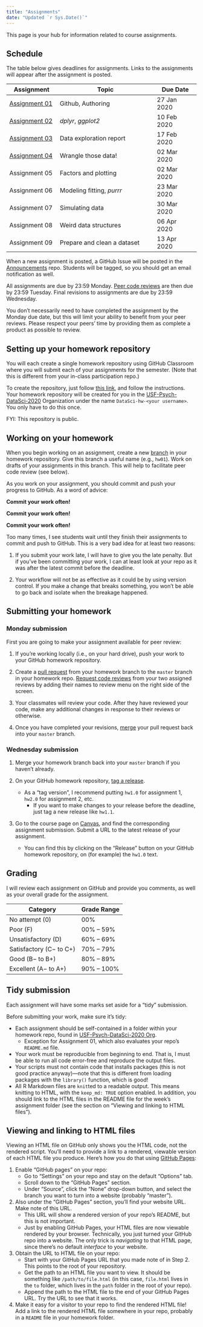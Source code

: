 ```yaml
---
title: "Assignments"
date: "Updated `r Sys.Date()`"
---
```


This page is your hub for information related to course assignments. 

## Schedule

The table below gives deadlines for assignments. Links to the assignments will
appear after the assignment is posted.

|  Assignment   | Topic                       |  Due Date   |
|---------------|-----------------------------|-------------|
| [Assignment 01](/evaluation/hw01/hw01) | Github, Authoring           | 27 Jan 2020 |
| [Assignment 02](/evaluation/hw02/hw02) | _dplyr_, _ggplot2_          | 10 Feb 2020 |
| [Assignment 03](/evaluation/hw03/hw03) | Data exploration report     | 17 Feb 2020 |
| [Assignment 04](/evaluation/hw04/hw04) | Wrangle those data!         | 02 Mar 2020 |
| Assignment 05 | Factors and plotting        | 02 Mar 2020 |
| Assignment 06 | Modeling fitting, _purrr_   | 23 Mar 2020 |
| Assignment 07 | Simulating data             | 30 Mar 2020 |
| Assignment 08 | Weird data structures       | 06 Apr 2020 |
| Assignment 09 | Prepare and clean a dataset | 13 Apr 2020 |

When a new assignment is posted, a GitHub Issue will be posted in the [Announcements](https://github.com/USF-Psych-DataSci-2020/Announcements) 
repo. Students will be tagged, so you should get an email notification as well.

All assignments are due by 23:59 Monday. [Peer code reviews](/evaluation/peer-review) 
are then due by 23:59 Tuesday. Final revisions to assignments are due by 23:59
Wednesday. 

You don't necessarily need to have completed the assignment by the Monday due date,
but this will limit your ability to benefit from your peer reviews. Please respect
your peers' time by providing them as complete a product as possible to review. 


## Setting up your homework repository

You will each create a single homework repository using GitHub Classroom where
you will submit each of your assignments for the semester. (Note that this is 
different from your in-class participation repo.)

To create the repository, just follow [this link](https://classroom.github.com/a/MpvBEz_g), 
and follow the instructions. Your homework repository will be created for you in the [USF-Psych-DataSci-2020](https://github.com/USF-Psych-DataSci-2020/) Organization 
under the name `DataSci-hw-<your username>`. You only have to do this once.

FYI: This repository is public.


## Working on your homework

When you begin working on an assignment, create a new
[branch](https://help.github.com/en/github/collaborating-with-issues-and-pull-requests/creating-and-deleting-branches-within-your-repository)
in your homework repository. Give this branch a useful name (e.g., `hw01`). Work 
on drafts of your assignments in this branch. This will help to facilitate peer 
code review (see below).

As you work on your assignment, you should commit and push your progress to 
GitHub. As a word of advice:

**Commit your work often!**

**Commit your work often!**

**Commit your work often!**

Too many times, I see students wait until they finish their assignments to 
commit and push to GitHub. This is a very bad idea for at least two reasons:

1. If you submit your work late, I will have to give you the late penalty. But 
   if you've been committing your work, I can at least look at your repo as it 
   was after the latest commit before the deadline.
   
2. Your workflow will not be as effective as it could be by using version control.
   If you make a change that breaks something, you won't be able to go back and 
   isolate when the breakage happened.
   
   
## Submitting your homework

### Monday submission

First you are going to make your assignment available for peer review:

1. If you're working locally (i.e., on your hard drive), push your work to your 
   GitHub homework repository.

2. Create a [pull request](https://help.github.com/en/github/collaborating-with-issues-and-pull-requests/creating-a-pull-request)
   from your homework branch to the `master` branch in your homework repo. 
   [Request code reviews](https://help.github.com/en/github/collaborating-with-issues-and-pull-requests/requesting-a-pull-request-review) 
   from your two assigned reviews by adding their names to review menu on the
   right side of the screen.
   
3. Your classmates will review your code. After they have reviewed your code,
   make any additional changes in response to their reviews or otherwise.
   
4. Once you have completed your revisions, [merge](https://help.github.com/en/github/collaborating-with-issues-and-pull-requests/merging-a-pull-request)
   your pull request back into your `master` branch.
   
### Wednesday submission

1. Merge your homework branch back into your `master` branch if you haven't already.
   
2. On your GitHub homework repository, [tag a release](https://help.github.com/articles/creating-releases/).
   - As a "tag version", I recommend putting `hw1.0` for assignment 1, 
     `hw2.0` for assignment 2, etc.
 	 - If you want to make changes to your release before the deadline, just tag a 
 	   new release like `hw1.1`.
 	   
3. Go to the course page on [Canvas](https://usflearn.instructure.com/courses/1481210), 
   and find the corresponding assignment submission. Submit a URL to the latest 
   release of your assignment. 
	 - You can find this by clicking on the "Release" button on your GitHub 
	   homework repository, on (for example) the `hw1.0` text. 


## Grading

I will review each assignment on GitHub and provide you comments, as well as your
overall grade for the assignment. 

| Category                | Grade Range |
|-------------------------|-------------|
| No attempt (0)          | 00%         |
| Poor (F)                | 00% – 59%   |
| Unsatisfactory (D)      | 60% – 69%   |
| Satisfactory (C− to C+) | 70% – 79%   |
| Good (B− to B+)         | 80% – 89%   |
| Excellent (A− to A+)    | 90% – 100%  |


## Tidy submission

Each assignment will have some marks set aside for a "tidy" submission.

Before submitting your work, make sure it's tidy:

- Each assignment should be self-contained in a folder within your homework 
  repo, found in [USF-Psych-DataSci-2020 Org](https://github.com/USF-Psych-DataSci-2020/).
	- Exception for Assignment 01, which also evaluates your repo's `README.md` file.
- Your work must be reproducible from beginning to end. That is, I must be able
  to run all code error-free and reproduce the output files. 
- Your scripts must not contain code that installs packages (this is not good 
  practice anyway)—note that this is different from loading packages with the 
  `library()` function, which is good!
- All R Markdown files are `knit`ted to a readable output. This means knitting 
  to HTML, with the `keep_md: TRUE` option enabled. In addition, you should link
  to the HTML files in the README file for the week's assignment folder (see 
  the section on "Viewing and linking to HTML files").


## Viewing and linking to HTML files

Viewing an HTML file on GitHub only shows you the HTML code, not the rendered 
script. You'll need to provide a link to a rendered, viewable version of each 
HTML file you produce. Here's how you do that using [GitHub Pages](https://pages.github.com/):

1. Enable "GitHub pages" on your repo:
    - Go to "Settings" on your repo and stay on the default "Options" tab.
    - Scroll down to the "GitHub Pages" section.
    - Under "Source", click the "None" drop-down button, and select the branch 
      you want to turn into a website (probably "master").
      
2. Also under the "GitHub Pages" section, you'll find your website URL. Make 
   note of this URL.
   - This URL will show a rendered version of your repo's README, but this is not 
	   important.
   - Just by enabling GitHub Pages, your HTML files are now viewable rendered by 
     your browser. Technically, you just turned your GitHub repo into a website. 
     The only trick is _navigating_ to that HTML page, since there's no default 
     _interface_ to your website.

3. Obtain the URL to HTML file on your repo:
   - Start with your GitHub Pages URL that you made note of in Step 2. This points to the root of your repository. 
   - Get the path to an HTML file you want to view. It should be something like 
     `/path/to/file.html` (in this case, `file.html` lives in the `to` folder, 
     which lives in the `path` folder in the root of your repo). 
   - Append the path to the HTML file to the end of your GitHub Pages URL. Try 
     the URL to see that it works.
     
4. Make it easy for a visitor to your repo to find the rendered HTML file! Add a 
   link to the rendered HTML file somewhere in your repo, probably in a `README` 
   file in your homework folder.
